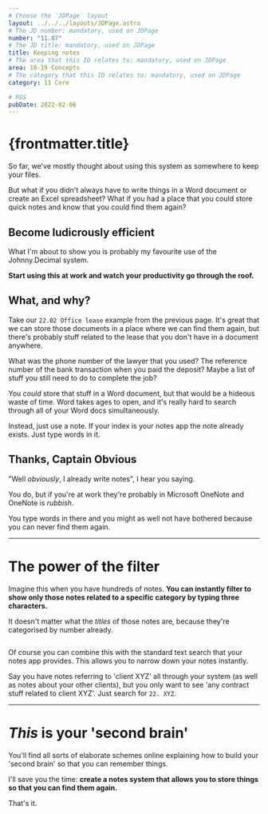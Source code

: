 ```yaml
---
# Choose the `JDPage` layout
layout: ../../../layouts/JDPage.astro
# The JD number: mandatory, used on JDPage
number: "11.07"
# The JD title: mandatory, used on JDPage
title: Keeping notes
# The area that this ID relates to: mandatory, used on JDPage
area: 10-19 Concepts
# The category that this ID relates to: mandatory, used on JDPage
category: 11 Core

# RSS
pubDate: 2022-02-06
---
```


# {frontmatter.title}

So far, we've mostly thought about using this system as somewhere to keep your files.

But what if you didn't always have to write things in a Word document or create an Excel spreadsheet? What if you had a place that you could store quick notes and know that you could find them again?

## Become ludicrously efficient

What I'm about to show you is probably my favourite use of the Johnny.Decimal system.

**Start using this at work and watch your productivity go through the roof.**

## What, and why?

Take our `22.02 Office lease` example from the previous page. It's great that we can store those documents in a place where we can find them again, but there's probably stuff related to the lease that you don't have in a document anywhere.

What was the phone number of the lawyer that you used? The reference number of the bank transaction when you paid the deposit? Maybe a list of stuff you still need to do to complete the job?

You _could_ store that stuff in a Word document, but that would be a hideous waste of time. Word takes ages to open, and it's really hard to search through all of your Word docs simultaneously.

Instead, just use a note. If your index is your notes app the note already exists. Just type words in it.

## Thanks, Captain Obvious

"Well _obviously_, I already write notes", I hear you saying.

You do, but if you're at work they're probably in Microsoft OneNote and OneNote is _rubbish_.

You type words in there and you might as well not have bothered because you can never find them again.

---

# The power of the filter

Imagine this when you have hundreds of notes. **You can instantly filter to show only those notes related to a specific category by typing three characters.**

It doesn't matter what the _titles_ of those notes are, because they're categorised by number already.

<img srcset="/img/11.07-bear-filter-22.webp 2x" loading="lazy" />

Of course you can combine this with the standard text search that your notes app provides. This allows you to narrow down your notes instantly.

Say you have notes referring to 'client XYZ' all through your system (as well as notes about your other clients), but you only want to see 'any contract stuff related to client XYZ'. Just search for `22. XYZ`.

---

# _This_ is your 'second brain'

You'll find all sorts of elaborate schemes online explaining how to build your 'second brain' so that you can remember things.

I'll save you the time: **create a notes system that allows you to store things so that you can find them again.**

That's it.
